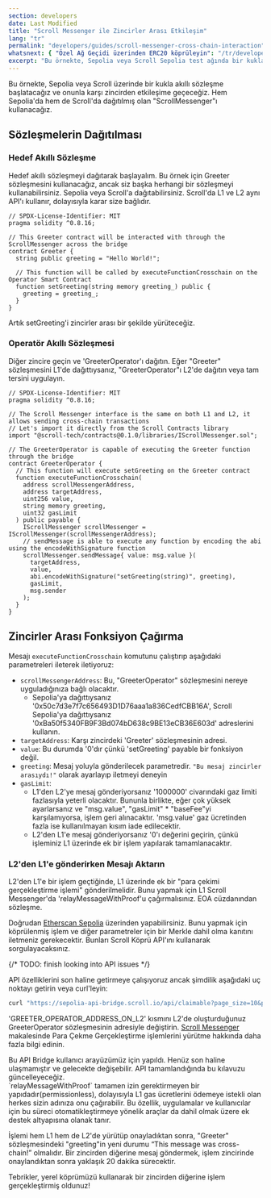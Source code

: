```yaml
---
section: developers
date: Last Modified
title: "Scroll Messenger ile Zincirler Arası Etkileşim"
lang: "tr"
permalink: "developers/guides/scroll-messenger-cross-chain-interaction"
whatsnext: { "Özel Ağ Geçidi üzerinden ERC20 köprüleyin": "/tr/developers/guides/bridge-erc20-through-the-custom-gateway" }
excerpt: "Bu örnekte, Sepolia veya Scroll Sepolia test ağında bir kukla akıllı sözleşme oluşturacağız ve onunla karşı zincirden etkileşime geçeceğiz."
---
```



Bu örnekte, Sepolia veya Scroll üzerinde bir kukla akıllı sözleşme başlatacağız ve onunla karşı zincirden etkileşime geçeceğiz. Hem Sepolia'da hem de Scroll'da dağıtılmış olan "ScrollMessenger"ı kullanacağız.

## Sözleşmelerin Dağıtılması

### Hedef Akıllı Sözleşme

Hedef akıllı sözleşmeyi dağıtarak başlayalım. Bu örnek için Greeter sözleşmesini kullanacağız, ancak siz başka herhangi bir sözleşmeyi kullanabilirsiniz. Sepolia veya Scroll'a dağıtabilirsiniz. Scroll'da L1 ve L2 aynı API'ı kullanır, dolayısıyla karar size bağlıdır.

```solidity
// SPDX-License-Identifier: MIT
pragma solidity ^0.8.16;

// This Greeter contract will be interacted with through the ScrollMessenger across the bridge
contract Greeter {
  string public greeting = "Hello World!";

  // This function will be called by executeFunctionCrosschain on the Operator Smart Contract
  function setGreeting(string memory greeting_) public {
    greeting = greeting_;
  }
}
```

Artık setGreeting'i zincirler arası bir şekilde yürüteceğiz.

### Operatör Akıllı Sözleşmesi

Diğer zincire geçin ve 'GreeterOperator'ı dağıtın. Eğer "Greeter" sözleşmesini L1'de dağıttıysanız, "GreeterOperator"ı L2'de dağıtın veya tam tersini uygulayın.

```solidity
// SPDX-License-Identifier: MIT
pragma solidity ^0.8.16;

// The Scroll Messenger interface is the same on both L1 and L2, it allows sending cross-chain transactions
// Let's import it directly from the Scroll Contracts library
import "@scroll-tech/contracts@0.1.0/libraries/IScrollMessenger.sol";

// The GreeterOperator is capable of executing the Greeter function through the bridge
contract GreeterOperator {
  // This function will execute setGreeting on the Greeter contract
  function executeFunctionCrosschain(
    address scrollMessengerAddress,
    address targetAddress,
    uint256 value,
    string memory greeting,
    uint32 gasLimit
  ) public payable {
    IScrollMessenger scrollMessenger = IScrollMessenger(scrollMessengerAddress);
    // sendMessage is able to execute any function by encoding the abi using the encodeWithSignature function
    scrollMessenger.sendMessage{ value: msg.value }(
      targetAddress,
      value,
      abi.encodeWithSignature("setGreeting(string)", greeting),
      gasLimit,
      msg.sender
    );
  }
}
```

## Zincirler Arası Fonksiyon Çağırma

Mesajı `executeFunctionCrosschain` komutunu çalıştırıp aşağıdaki parametreleri ileterek iletiyoruz:

- `scrollMessengerAddress`: Bu, "GreeterOperator" sözleşmesini nereye uyguladığınıza bağlı olacaktır.
  - Sepolia'ya dağıttıysanız '0x50c7d3e7f7c656493D1D76aaa1a836CedfCBB16A', Scroll Sepolia'ya dağıttıysanız '0xBa50f5340FB9F3Bd074bD638c9BE13eCB36E603d' adreslerini kullanın.
- `targetAddress`: Karşı zincirdeki 'Greeter' sözleşmesinin adresi.
- `value`: Bu durumda '0'dır çünkü 'setGreeting' payable bir fonksiyon değil.
- `greeting`: Mesaj yoluyla gönderilecek parametredir. `"Bu mesaj zincirler arasıydı!"` olarak ayarlayıp iletmeyi deneyin
- `gasLimit`:
  - L1'den L2'ye mesaj gönderiyorsanız '1000000' civarındaki gaz limiti fazlasıyla yeterli olacaktır. Bununla birlikte, eğer çok yüksek ayarlarsanız ve "msg.value", "gasLimit" * "baseFee"yi karşılamıyorsa, işlem geri alınacaktır. 'msg.value' gaz ücretinden fazla ise kullanılmayan kısım iade edilecektir.
  - L2'den L1'e mesaj gönderiyorsanız '0'ı değerini geçirin, çünkü işleminiz L1 üzerinde ek bir işlem yapılarak tamamlanacaktır.

### L2'den L1'e gönderirken Mesajı Aktarın

L2'den L1'e bir işlem geçtiğinde, L1 üzerinde ek bir "para çekimi gerçekleştirme işlemi" gönderilmelidir. Bunu yapmak için L1 Scroll Messenger'da 'relayMessageWithProof'u çağırmalısınız.
EOA cüzdanından sözleşme.

Doğrudan [Etherscan Sepolia](https://sepolia.etherscan.io/address/0x50c7d3e7f7c656493d1d76aaa1a836cedfcbb16a#writeProxyContract#F3) üzerinden yapabilirsiniz.
Bunu yapmak için köprülenmiş işlem ve diğer parametreler için bir Merkle dahil olma kanıtını iletmeniz gerekecektir. Bunları Scroll Köprü API'ını kullanarak sorgulayacaksınız.

{/* TODO: finish looking into API issues */}

API özelliklerini son haline getirmeye çalışıyoruz ancak şimdilik aşağıdaki uç noktayı getirin veya curl'leyin:

```bash
curl "https://sepolia-api-bridge.scroll.io/api/claimable?page_size=10&page=1&address=GREETER_OPERATOR_ADDRESS_ON_L2"
```

'GREETER_OPERATOR_ADDRESS_ON_L2' kısmını L2'de oluşturduğunuz GreeterOperator sözleşmesinin adresiyle değiştirin. [Scroll Messenger](/tr/developers/l1-and-l2-bridging/the-scroll-messenger) makalesinde Para Çekme Gerçekleştirme işlemlerini yürütme hakkında daha fazla bilgi edinin.

<Aside type="danger" title="Deneysel API">
  Bu API Bridge kullanıcı arayüzümüz için yapıldı. Henüz son haline ulaşmamıştır ve gelecekte değişebilir. API tamamlandığında bu kılavuzu güncelleyeceğiz.
</Aside>

<Aside type="caution" title="L2 → L1 Mesajınızı Herkes Yürütebilir">
  `relayMessageWithProof` tamamen izin gerektirmeyen bir yapıdadır(permissionless), dolayısıyla L1 gas ücretlerini ödemeye istekli olan herkes sizin adınıza onu çağırabilir. Bu özellik, uygulamalar ve kullanıcılar için bu süreci otomatikleştirmeye yönelik araçlar da dahil olmak üzere ek destek altyapısına olanak tanır.
</Aside>

İşlemi hem L1 hem de L2'de yürütüp onayladıktan sonra, "Greeter" sözleşmesindeki "greeting"in yeni durumu “This message was cross-chain!” olmalıdır. Bir zincirden diğerine mesaj göndermek, işlem zincirinde onaylandıktan sonra yaklaşık 20 dakika sürecektir.

Tebrikler, yerel köprümüzü kullanarak bir zincirden diğerine işlem gerçekleştirmiş oldunuz!

